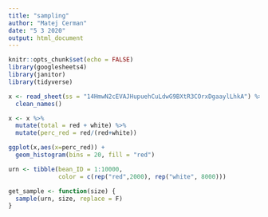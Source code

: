 ```yaml
---
title: "sampling"
author: "Matej Cerman"
date: "5 3 2020"
output: html_document
---
```


```r
knitr::opts_chunk$set(echo = FALSE)
library(googlesheets4)
library(janitor)
library(tidyverse)
```

```r
x <- read_sheet(ss = "14HmwN2cEVAJHupuehCuLdwG9BXtR3COrxDgaaylLhkA") %>% 
  clean_names()

```

```r
x <- x %>%
  mutate(total = red + white) %>%
  mutate(perc_red = red/(red+white))

ggplot(x,aes(x=perc_red)) +
  geom_histogram(bins = 20, fill = "red")
```

```r
urn <- tibble(bean_ID = 1:10000,
              color = c(rep("red",2000), rep("white", 8000)))

get_sample <- function(size) {
  sample(urn, size, replace = F)
}
```

